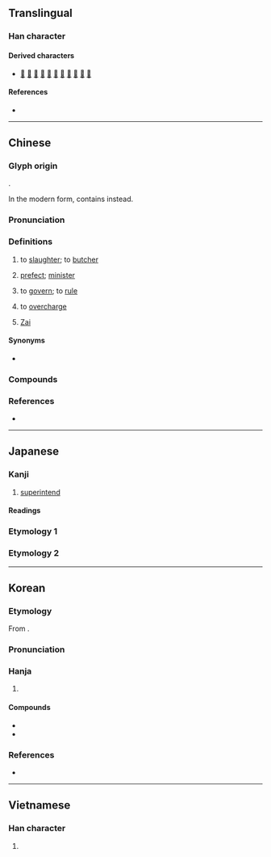 {{also|幸}}
{{character info}}
==Translingual==

===Han character===
{{Han char|rn=40|rad=宀|as=07|sn=10|four=30401|canj=JYTJ|ids=⿱宀辛}}

====Derived characters====
* [[𠹼]] [[𢟓]] [[𢲟]] [[滓]] [[榟]] [[㱰]] [[𥻮]] [[縡]] [[䏁]] [[䮨]] [[䔂]]

====References====
* {{Han ref|kx=0286.040|dkj=07160|dj=0565.040|hdz=20935.060|uh=5BB0|ud=23472|bh=AE5F|bd=44639}}

----

==Chinese==
{{zh-forms|alt=𡨧,𡨔,𠈾,𡪤}}

===Glyph origin===
{{Han etym}}
{{Han compound|宀|䇂|t1=house|t2=|ls=ic}}.

In the modern form, contains {{zh-l|*辛|}} instead.

===Pronunciation===
{{zh-pron
|m=zǎi
|m-s=zai3
|c=zoi2
|c-t=
|g=
|h=pfs=chái
|j=zai2
|mb=
|md=cāi
|mn=qz,tw,xm:chái/tw:cháiⁿ/xm:táiⁿ
|mn_note=chái/cháiⁿ - literary; táiⁿ - vernacular
|mn-t=zai2
|w=
|x=
|mc=y
|oc=y
|cat=v,pn
}}

===Definitions===
{{zh-hanzi}}

# to [[slaughter]]; to [[butcher]]
#: {{zh-x|宰殺|to slaughter; to butcher}}
#: {{zh-x|宰 了 一 頭 豬|slaughtered one pig}}
# {{lb|zh|historical}} [[prefect]]; [[minister]]
#: {{zh-x|縣宰|head of a county; county magistrate}}
# to [[govern]]; to [[rule]]
#: {{zh-x|主宰|to dominate; to rule; to dictate;}}
# {{lb|zh|colloquial}} to [[overcharge]]
#: {{zh-x|挨{ái} 宰|to get ripped off}}
#: {{zh-x|宰客|to rip off customers}}
# {{surname|zh|A=a|dot=:}} [[Zai]]

====Synonyms====
* {{s|to slaughter}}
{{zh-dial}}

===Compounds===
{{zh-der|主宰|任人宰割|伴食宰相|元宰|冢宰|出宰|圓宰|大冢宰|太宰|宰予|宰制|宰割|宰夫|宰我|宰殺|宰牲節|宰相|宰衡|宰輔|屠宰|屠宰場|屠宰稅|山中宰相|庖宰|廊廟宰|弄獐宰相|彭澤宰|摸稜宰相|敲牛宰馬|烹宰|甌宰|當朝宰相|真宰|縣宰|荃宰|邑宰|里宰|鐵血宰相|電宰廠|電宰豬肉|風流宰相|宰客}}

===References===
* {{R:yue:Hanzi}}

{{zh-cat|Advanced}}

----

==Japanese==

===Kanji===
{{ja-kanji|grade=c|rs=宀07}}

# [[superintend]]

====Readings====
{{ja-readings
|goon=さい
|kanon=さい
|kun=つかさど-る, つかさ-, みこともち-
|nanori=おさむ-
}}

===Etymology 1===
{{ja-kanjitab|yomi=k|みこともち}}
{{ja-see|みこともち}}

===Etymology 2===
{{ja-kanjitab|yomi=nanori|おさむ}}
{{ja-see|おさむ}}

----

==Korean==

===Etymology===
From {{der|ko|ltc|-}} {{ltc-l|宰}}. {{hanja-hunmong|ᄌᆡ〯|cǒy|人類#중01B}}

===Pronunciation===
{{ko-hanja-pron|재|l=y}}

===Hanja===
{{ko-hanja-search}}
{{ko-hanja|재상|재}}

# {{hanja form of|재|[[official]] {{gl|person}}}}

====Compounds====
{{der-top|Compounds}}
* {{ko-l|주재|主宰}}
* {{ko-l|재상|宰相}}
{{der-bottom}}

===References===
* {{R:hanjadoc|2549}}

----

==Vietnamese==

===Han character===
{{vi-readings|rs=宀07|reading=tể}}

# {{rfdef|vi|sort=宀07}}
